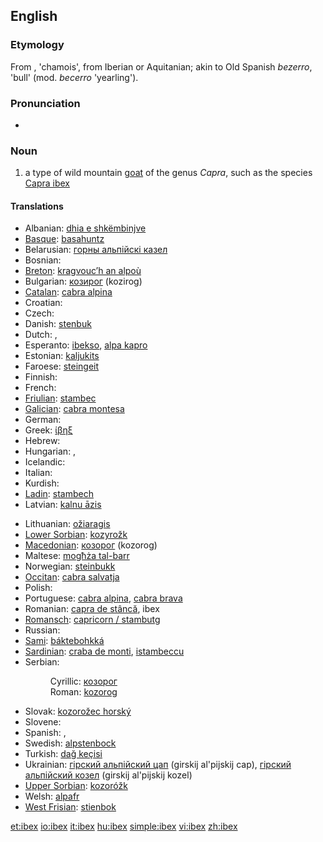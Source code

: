 ==English==
{{wikipedia}}

===Etymology===
From {{etyl|la}} {{term|ibex|lang=la}}, 'chamois', from Iberian or Aquitanian; akin to Old Spanish ''bezerro'', 'bull' (mod. ''becerro'' 'yearling').

===Pronunciation===
* {{IPA|/'aɪbɛks/}}

===Noun===
{{en-noun|pl=ibex|pl2=ibexes|pl3=ibices}}

# a type of wild mountain [[goat]] of the genus ''Capra'', such as the species [[Capra ibex]]

====Translations====
{{trans-top|type of wild mountain goat}}
* Albanian: [[dhia e shkëmbinjve]]
* [[Basque]]: [[basahuntz]]
* Belarusian: [[горны альпійскі казел]]
* Bosnian: {{t-|bs|kozorog|m}}
* [[Breton]]: [[kragvouc’h an alpoù]]
* Bulgarian: [[козирог]] (kozirog)
* [[Catalan]]: [[cabra alpina]]
* Croatian: {{t-|hr|kozorog|m}}
* Czech: {{t-|cs|kozorožec}}
* Danish: [[stenbuk]]
* Dutch: {{t+|nl|steenbok|m}}, {{t-|nl|ibex|m}}
* Esperanto: [[ibekso]], [[alpa kapro]]
* Estonian: [[kaljukits]]
* Faroese: [[steingeit]]
* Finnish: {{t-|fi|vuorikauris}}
* French: {{t+|fr|bouquetin|m}}
* [[Friulian]]: [[stambec]]
* [[Galician]]: [[cabra montesa]]
* German: {{t+|de|Steinbock|m}}
* Greek: [[ίβηξ]] '' ''
* Hebrew: {{t-|he|יעל|m|lang=he|tr=ya'él|sc=Hebr}}
* Hungarian: {{t+|hu|kőszáli kecske}}, {{t-|hu|vadkecske}}
* Icelandic: {{t|is|fjallageit|f}}
* Italian: {{t+|it|stambecco|m}}
* Kurdish: {{ku-Arab|[[بزنه‌کێوی]]}}
* [[Ladin]]: [[stambech]]
* Latvian: [[kalnu āzis]]
{{trans-mid}}
* Lithuanian: [[ožiaragis]]
* [[Lower Sorbian]]: [[kozyrožk]]
* [[Macedonian]]: [[козорог]] (kozorog)
* Maltese: [[mogħża tal-barr]]
* Norwegian: [[steinbukk]]
* [[Occitan]]: [[cabra salvatja]]
* Polish: {{t-|pl|koziorożec}}
* Portuguese: [[cabra alpina]], [[cabra brava]]
* Romanian: [[capra de stâncă]], ibex
* [[Romansch]]: [[capricorn / stambutg]]
* Russian: {{t|ru|горный альпийский козёл|m|tr=górnyj al'píjskij koz'ól|sc=Cyrl}}
* [[Sami]]: [[báktebohkká]]
* [[Sardinian]]: [[craba de monti]], [[istambeccu]]
* Serbian:
*: Cyrillic: [[козорог]] {{m}}
*: Roman: [[kozorog]] {{m}}
* Slovak: [[kozorožec horský]]
* Slovene: {{t+|sl|kozorog|m}}
* Spanish: {{t+|es|íbice}}, {{t-|es|ibex|m}}
* Swedish: [[alpstenbock]]
* Turkish: [[dağ keçisi]]
* Ukrainian: [[гiрский альпiйский цап]] (girskij al'pijskij cap), [[гiрский альпiйский козел]] (girskij al'pijskij kozel)
* [[Upper Sorbian]]: [[kozoróžk]]
* Welsh: [[alpafr]]
* [[West Frisian]]: [[stienbok]]
{{trans-bottom}}

[[et:ibex]]
[[io:ibex]]
[[it:ibex]]
[[hu:ibex]]
[[simple:ibex]]
[[vi:ibex]]
[[zh:ibex]]